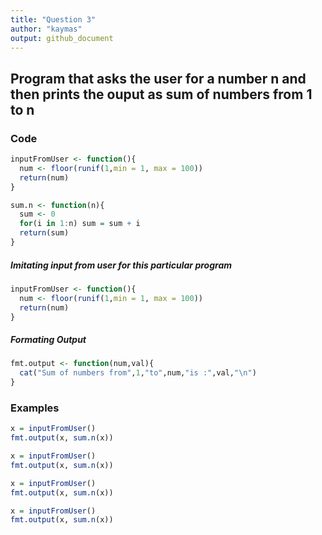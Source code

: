 ```yaml
---
title: "Question 3"
author: "kaymas"
output: github_document
---
```


## Program that asks the user for a number n and then prints the ouput as sum of numbers from 1 to n

### Code

```r
inputFromUser <- function(){
  num <- floor(runif(1,min = 1, max = 100))
  return(num) 
}
```

```r
sum.n <- function(n){
  sum <- 0
  for(i in 1:n) sum = sum + i
  return(sum)  
}
```

##### Imitating input from user for this particular program
```r
inputFromUser <- function(){
  num <- floor(runif(1,min = 1, max = 100))
  return(num) 
}
```

##### Formating Output
```r
fmt.output <- function(num,val){
  cat("Sum of numbers from",1,"to",num,"is :",val,"\n")
}
```

### Examples

```r
x = inputFromUser()
fmt.output(x, sum.n(x))

x = inputFromUser()
fmt.output(x, sum.n(x))

x = inputFromUser()
fmt.output(x, sum.n(x))

x = inputFromUser()
fmt.output(x, sum.n(x))
```